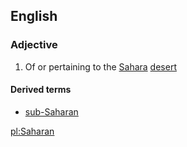 ==English==

===Adjective===
{{en-adj}}

# Of or pertaining to the [[Sahara]] [[desert]]

====Derived terms====
*[[sub-Saharan]]

[[pl:Saharan]]